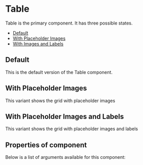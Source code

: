 
<Meta of={GridStories} />

# Table

Table is the primary component. It has three possible states.

- [Default](#default)
- [With Placeholder Images](#placeholder)
- [With Images and Labels](#placeholderlabels)

<a id="default" />

## Default

This is the default version of the Table component.

<Canvas of={GridStories.Default} />

<a id="placeholder" />

## With Placeholder Images

This variant shows the grid with placeholder images

<Canvas of={GridStories.WithPlaceholderImages} />

<a id="placeholderlabels" />

## With Placeholder Images and Labels

This variant shows the grid with placeholder images and labels

<Canvas of={GridStories.WithImagesAndLabels} />

## Properties of component

Below is a list of arguments available for this component:

<ArgTypes of={GridStories} />
